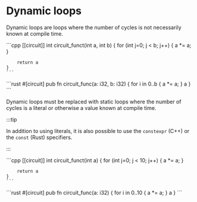 
# Dynamic loops

Dynamic loops are loops where the number of cycles is not necessarily known at compile time.

<Tabs groupId='language'>
  <TabItem value='cpp' label='C++'>
    ```cpp
    [[circuit]] int circuit_funct(int a, int b) {
        for (int j=0; j < b; j++) {
            a *= a;
        }

        return a
    }
    ```
  </TabItem>
  <TabItem value='rust' label='Rust'>
    ```rust
    #[circuit]
    pub fn circuit_func(a: i32, b: i32) {
        for i in 0..b {
            a *= a;
        }
        a
    }
    ```
  </TabItem>
</Tabs>

Dynamic loops must be replaced with static loops where the number of cycles is a literal or otherwise a value known at compile time.

:::tip

In addition to using literals, it is also possible to use the `constexpr` (C++) or the `const` (Rust) specifiers.

:::

<Tabs groupId='language'>
  <TabItem value='cpp' label='C++'>
    ```cpp
    [[circuit]] int circuit_funct(int a) {
        for (int j=0; j < 10; j++) {
            a *= a;
        }

        return a
    }
    ```
  </TabItem>
  <TabItem value='rust' label='Rust'>
    ```rust
    #[circuit]
    pub fn circuit_func(a: i32) {
        for i in 0..10 {
            a *= a;
        }
        a
    }
    ```
  </TabItem>
</Tabs>

